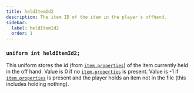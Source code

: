 ```yaml
---
title: heldItemId2
description: The item ID of the item in the player's offhand.
sidebar:
  label: heldItemId2
  order: 1
---
```


### `uniform int heldItemId2;`

This uniform stores the id (from [`item.properties`](/reference/miscellaneous/item_properties)) of the item currently held in the off hand. Value is 0 if no [`item.properties`](/reference/miscellaneous/item_properties) is present. Value is -1 if [`item.properties`](/reference/miscellaneous/item_properties) is present and the player holds an item not in the file (this includes holding nothing).